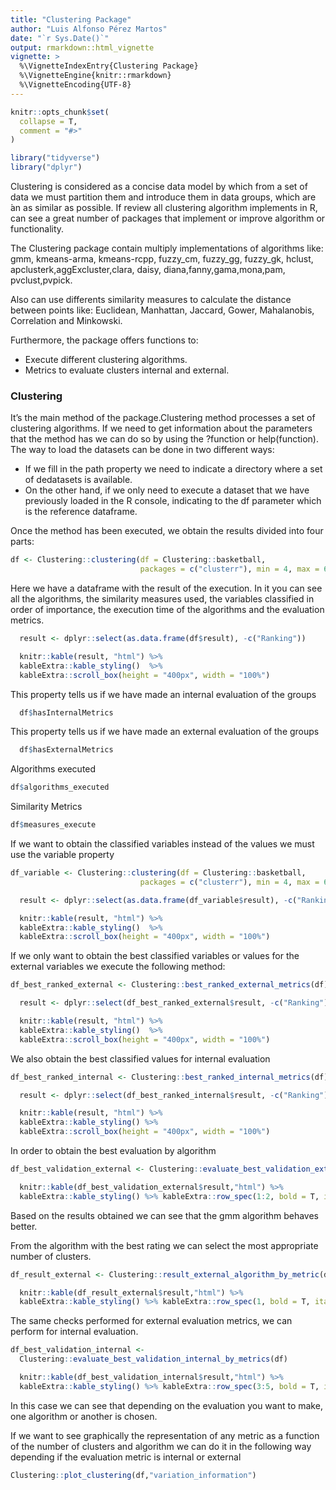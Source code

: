 ```yaml
---
title: "Clustering Package"
author: "Luis Alfonso Pérez Martos"
date: "`r Sys.Date()`"
output: rmarkdown::html_vignette
vignette: >
  %\VignetteIndexEntry{Clustering Package}
  %\VignetteEngine{knitr::rmarkdown}
  %\VignetteEncoding{UTF-8}
---
```


```r
knitr::opts_chunk$set(
  collapse = T,
  comment = "#>"
)

library("tidyverse")
library("dplyr")
```

Clustering is considered as a concise data model by which from a set of data we must partition them and introduce them in data groups, which are ́an as similar as possible. If review all clustering algorithm implements in R, can see a great number of packages that implement or improve  algorithm or functionality.  

The Clustering package contain multiply implementations of algorithms like: gmm, kmeans-arma, kmeans-rcpp, fuzzy_cm, fuzzy_gg, fuzzy_gk, hclust, apclusterk,aggExcluster,clara, daisy, diana,fanny,gama,mona,pam, pvclust,pvpick.  

Also can use differents similarity measures to calculate the distance between points like: Euclidean, Manhattan,  Jaccard,  Gower,  Mahalanobis, Correlation and Minkowski.

Furthermore, the package offers functions to:  

* Execute different clustering algorithms.  
* Metrics to evaluate clusters internal and external.  



### Clustering

It's the main method of the package.Clustering method processes a set of clustering algorithms. If we need to get information about the parameters that the method has we can do so by using the ?function or help(function). The way to load the datasets can be done in two different ways:  

* If we fill in the path property we need to indicate a directory where a set of dedatasets is available.
* On the other hand, if we only need to execute a dataset that we have previously loaded in the R console, indicating to the df parameter which is the reference dataframe.  

Once the method has been executed, we obtain the results divided into four parts:

```r

df <- Clustering::clustering(df = Clustering::basketball,  
                             packages = c("clusterr"), min = 4, max = 6)

```

Here we have a dataframe with the result of the execution. In it you can see all the algorithms, the similarity measures used, the variables classified in order of importance, the execution time of the algorithms and the evaluation metrics.  


```r

  result <- dplyr::select(as.data.frame(df$result), -c("Ranking"))

  knitr::kable(result, "html") %>%  
  kableExtra::kable_styling()  %>%
  kableExtra::scroll_box(height = "400px", width = "100%")

```

This property tells us if we have made an internal evaluation of the groups  

```r
  df$hasInternalMetrics 
```

This property tells us if we have made an external evaluation of the groups  

```r
  df$hasExternalMetrics 
```

Algorithms executed

```r
df$algorithms_executed
```

Similarity Metrics

```r
df$measures_execute
```

If we want to obtain the classified variables instead of the values we must use the variable property

```r

df_variable <- Clustering::clustering(df = Clustering::basketball,  
                             packages = c("clusterr"), min = 4, max = 6, variables = T)

```

```r

  result <- dplyr::select(as.data.frame(df_variable$result), -c("Ranking"))

  knitr::kable(result, "html") %>%  
  kableExtra::kable_styling()  %>%
  kableExtra::scroll_box(height = "400px", width = "100%")

```

If we only want to obtain the best classified variables or values for the external variables we execute the following method:

```r

df_best_ranked_external <- Clustering::best_ranked_external_metrics(df)

```

```r

  result <- dplyr::select(df_best_ranked_external$result, -c("Ranking"))

  knitr::kable(result, "html") %>%  
  kableExtra::kable_styling()  %>%
  kableExtra::scroll_box(height = "400px", width = "100%")

```

We also obtain the best classified values for internal evaluation

```r

df_best_ranked_internal <- Clustering::best_ranked_internal_metrics(df)

```

```r

  result <- dplyr::select(df_best_ranked_internal$result, -c("Ranking"))

  knitr::kable(result, "html") %>%  
  kableExtra::kable_styling() %>%
  kableExtra::scroll_box(height = "400px", width = "100%")

```

In order to obtain the best evaluation by algorithm

```r

df_best_validation_external <- Clustering::evaluate_best_validation_external_by_metrics(df)

```

```r
  knitr::kable(df_best_validation_external$result,"html") %>%  
  kableExtra::kable_styling() %>% kableExtra::row_spec(1:2, bold = T, italic = T, color = "white", background = "#006d38") %>% kableExtra::scroll_box(width = "100%")

```

Based on the results obtained we can see that the gmm algorithm behaves better.

From the algorithm with the best rating we can select the most appropriate number of clusters.

```r

df_result_external <- Clustering::result_external_algorithm_by_metric(df,"gmm")

```

```r
  knitr::kable(df_result_external$result,"html") %>%  
  kableExtra::kable_styling() %>% kableExtra::row_spec(1, bold = T, italic = T, color = "white", background = "#006d38") %>% kableExtra::scroll_box(width = "100%")

```

The same checks performed for external evaluation metrics, we can perform for internal evaluation.

```r

df_best_validation_internal <-   
  Clustering::evaluate_best_validation_internal_by_metrics(df)

```

```r
  knitr::kable(df_best_validation_internal$result,"html") %>%  
  kableExtra::kable_styling() %>% kableExtra::row_spec(3:5, bold = T, italic = T, color = "white", background = "#006d38") %>% kableExtra::scroll_box(width = "100%")

```
In this case we can see that depending on the evaluation you want to make, one algorithm or another is chosen.

If we want to see graphically the representation of any metric as a function of the number of clusters and algorithm we can do it in the following way depending if the evaluation metric is internal or external

```r

Clustering::plot_clustering(df,"variation_information")

```

